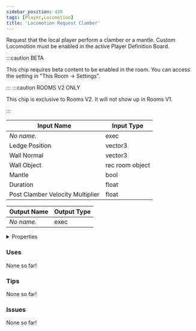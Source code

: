 ```yaml
---
sidebar_position: 430
tags: [Player,Locomotion]
title: 'Locomotion Request Clamber'
---
```


Request that the local player perform a clamber or a mantle. Custom Locomotion must be enabled in the active Player Definition Board.

:::caution BETA

This chip requires beta content to be enabled in the room. You can access the setting in "This Room -> Settings".

:::
:::caution ROOMS V2 ONLY

This chip is exclusive to Rooms V2. It will not show up in Rooms V1.

:::


<DocusaurusSvg />

| Input Name | Input Type |
|-----------|-----------|
| *No name.* | exec |
| Ledge Position | vector3 |
| Wall Normal | vector3 |
| Wall Object | rec room object |
| Mantle | bool |
| Duration | float |
| Post Clamber Velocity Multiplier | float |

| Output Name | Output Type |
|-----------|-----------|
| *No name.* | exec |


<details>
  <summary>Properties</summary>
  <div>
    <div>
    <table>
      <thead>
        <tr>
          <th>Is beta required?</th>
          <th>Yes</th>
        </tr>
        <tr>
          <th>Is this chip a trolling risk?</th>
          <th>No</th>
        </tr>
        <tr>
          <th>Is this chip a role assignment risk?</th>
          <th>No</th>
        </tr>
        <tr>
          <th>Chip UUID</th>
          <th>b179742a-bdd8-47b5-b439-6cdd5cf9484a</th>
        </tr>
        <tr>
          <th>Room availability</th>
          <th>Rooms V2 only</th>
        </tr>
      </thead>
    </table>
    </div>
  </div>
</details>

### Uses

None so far!

### Tips

None so far!

### Issues

None so far!